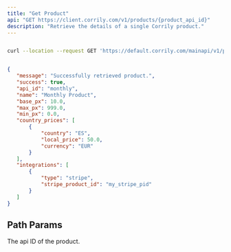 ```yaml
---
title: "Get Product"
api: "GET https://client.corrily.com/v1/products/{product_api_id}"
description: "Retrieve the details of a single Corrily product."
---
```


<RequestExample>

```bash Response

curl --location --request GET 'https://default.corrily.com/mainapi/v1/products/monthly'
```

</RequestExample>

<ResponseExample>

```json Example

{
   "message": "Successfully retrieved product.",
   "success": true,
   "api_id": "monthly",
   "name": "Monthly Product",
   "base_px": 10.0,
   "max_px": 999.0,
   "min_px": 0.0,
   "country_prices": [
       {
           "country": "ES",
           "local_price": 50.0,
           "currency": "EUR"
       }
   ],
   "integrations": [
       {
           "type": "stripe",
           "stripe_product_id": "my_stripe_pid"
       }
   ]
}
```

</ResponseExample>

## Path Params

<ParamField path="product_api_id" type="string" required>

The api ID of the product.

</ParamField>
